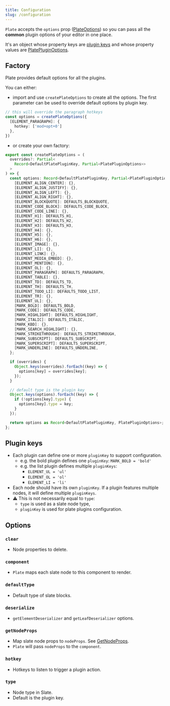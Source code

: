 ```yaml
---
title: Configuration
slug: /configuration
---
```


`Plate` accepts the `options` prop ([PlateOptions](https://plate-api.udecode.io/globals.html#plateoptions)) so you can pass all
the **common** plugin options of your editor in one place.

It's an object whose property keys are [plugin keys](#plugin-keys) and whose property values are [PlatePluginOptions](https://plate-api.udecode.io/interfaces/platepluginoptions.html).

## Factory

Plate provides default options for all the plugins.

You can either:

- import and use `createPlateOptions` to create all the options.
The first parameter can be used to override default options by plugin key.

```ts
// this will override the paragraph hotkeys
const options = createPlateOptions({
  [ELEMENT_PARAGRAPH]: {
    hotkey: ['mod+opt+0']
  },
})
```

- or create your own factory:

```ts
export const createPlateOptions = (
  overrides?: Partial<
    Record<DefaultPlatePluginKey, Partial<PlatePluginOptions>>
  >
) => {
  const options: Record<DefaultPlatePluginKey, Partial<PlatePluginOptions>> = {
    [ELEMENT_ALIGN_CENTER]: {},
    [ELEMENT_ALIGN_JUSTIFY]: {},
    [ELEMENT_ALIGN_LEFT]: {},
    [ELEMENT_ALIGN_RIGHT]: {},
    [ELEMENT_BLOCKQUOTE]: DEFAULTS_BLOCKQUOTE,
    [ELEMENT_CODE_BLOCK]: DEFAULTS_CODE_BLOCK,
    [ELEMENT_CODE_LINE]: {},
    [ELEMENT_H1]: DEFAULTS_H1,
    [ELEMENT_H2]: DEFAULTS_H2,
    [ELEMENT_H3]: DEFAULTS_H3,
    [ELEMENT_H4]: {},
    [ELEMENT_H5]: {},
    [ELEMENT_H6]: {},
    [ELEMENT_IMAGE]: {},
    [ELEMENT_LI]: {},
    [ELEMENT_LINK]: {},
    [ELEMENT_MEDIA_EMBED]: {},
    [ELEMENT_MENTION]: {},
    [ELEMENT_OL]: {},
    [ELEMENT_PARAGRAPH]: DEFAULTS_PARAGRAPH,
    [ELEMENT_TABLE]: {},
    [ELEMENT_TD]: DEFAULTS_TD,
    [ELEMENT_TH]: DEFAULTS_TH,
    [ELEMENT_TODO_LI]: DEFAULTS_TODO_LIST,
    [ELEMENT_TR]: {},
    [ELEMENT_UL]: {},
    [MARK_BOLD]: DEFAULTS_BOLD,
    [MARK_CODE]: DEFAULTS_CODE,
    [MARK_HIGHLIGHT]: DEFAULTS_HIGHLIGHT,
    [MARK_ITALIC]: DEFAULTS_ITALIC,
    [MARK_KBD]: {},
    [MARK_SEARCH_HIGHLIGHT]: {},
    [MARK_STRIKETHROUGH]: DEFAULTS_STRIKETHROUGH,
    [MARK_SUBSCRIPT]: DEFAULTS_SUBSCRIPT,
    [MARK_SUPERSCRIPT]: DEFAULTS_SUPERSCRIPT,
    [MARK_UNDERLINE]: DEFAULTS_UNDERLINE,
  };

  if (overrides) {
    Object.keys(overrides).forEach((key) => {
      options[key] = overrides[key];
    });
  }

  // default type is the plugin key
  Object.keys(options).forEach((key) => {
    if (!options[key].type) {
      options[key].type = key;
    }
  });

  return options as Record<DefaultPlatePluginKey, PlatePluginOptions>;
};
```

## Plugin keys

- Each plugin can define one or more `pluginKey` to support configuration.
  - e.g. the bold plugin defines one `pluginKey`: `MARK_BOLD = 'bold'`
  - e.g. the list plugin defines multiple `pluginKeys`:
    - `ELEMENT_UL = 'ul'`
    - `ELEMENT_OL = 'ol'`
    - `ELEMENT_LI = 'li'`
- Each node should have its own `pluginKey`. If a plugin features multiple nodes, it will define multiple `pluginKeys`.
- ⚠️ This is not necessarily equal to `type`:
  - `type` is used as a slate node type,
  - `pluginKey` is used for plate plugins configuration.

## Options

### `clear`

- Node properties to delete.

### `component`

- `Plate` maps each slate node to this component to render.

### `defaultType`

- Default type of slate blocks.

### `deserialize`

- `getElementDeserializer` and `getLeafDeserializer` options.

### `getNodeProps`

- Map slate node props to `nodeProps`. See [GetNodeProps](https://plate-api.udecode.io/globals.html#getnodeprops).
- `Plate` will pass `nodeProps` to the `component`.

### `hotkey`

- Hotkeys to listen to trigger a plugin action.

### `type`

- Node type in Slate.
- Default is the plugin key.
